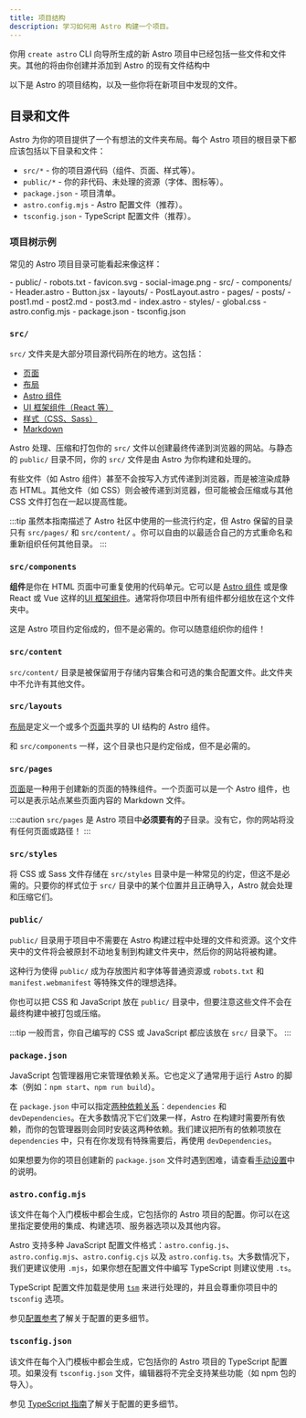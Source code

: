 ```yaml
---
title: 项目结构
description: 学习如何用 Astro 构建一个项目。
---
```


你用 `create astro` CLI 向导所生成的新 Astro 项目中已经包括一些文件和文件夹。其他的将由你创建并添加到 Astro 的现有文件结构中

以下是 Astro 的项目结构，以及一些你将在新项目中发现的文件。

## 目录和文件

Astro 为你的项目提供了一个有想法的文件夹布局。每个 Astro 项目的根目录下都应该包括以下目录和文件：

- `src/*` - 你的项目源代码（组件、页面、样式等）。
- `public/*` - 你的非代码、未处理的资源（字体、图标等）。
- `package.json` - 项目清单。
- `astro.config.mjs` - Astro 配置文件（推荐）。
- `tsconfig.json` - TypeScript 配置文件（推荐）。

### 项目树示例

常见的 Astro 项目目录可能看起来像这样：

<FileTree>
- public/
  - robots.txt
  - favicon.svg
  - social-image.png
- src/
  - components/
    - Header.astro
    - Button.jsx
  - layouts/
    - PostLayout.astro
  - pages/
    - posts/
      - post1.md
      - post2.md
      - post3.md
    - index.astro
  - styles/
    - global.css
- astro.config.mjs
- package.json
- tsconfig.json
</FileTree>

### `src/`

`src/` 文件夹是大部分项目源代码所在的地方。这包括：

- [页面](/zh-cn/basics/astro-pages/)
- [布局](/zh-cn/basics/layouts/)
- [Astro 组件](/zh-cn/basics/astro-components/)
- [UI 框架组件（React 等）](/zh-cn/guides/framework-components/)
- [样式（CSS、Sass）](/zh-cn/guides/styling/)
- [Markdown](/zh-cn/guides/markdown-content/)

Astro 处理、压缩和打包你的 `src/` 文件以创建最终传递到浏览器的网站。与静态的 `public/` 目录不同，你的 `src/` 文件是由 Astro 为你构建和处理的。

有些文件（如 Astro 组件）甚至不会按写入方式传递到浏览器，而是被渲染成静态 HTML。其他文件（如 CSS）则会被传递到浏览器，但可能被会压缩或与其他 CSS 文件打包在一起以提高性能。

:::tip
虽然本指南描述了 Astro 社区中使用的一些流行约定，但 Astro 保留的目录只有 `src/pages/` 和 `src/content/` 。你可以自由的以最适合自己的方式重命名和重新组织任何其他目录。
:::

### `src/components`

**组件**是你在 HTML 页面中可重复使用的代码单元。它可以是 [Astro 组件](/zh-cn/basics/astro-components/) 或是像 React 或 Vue 这样的[UI 框架组件](/zh-cn/guides/framework-components/)。通常将你项目中所有组件都分组放在这个文件夹中。

这是 Astro 项目约定俗成的，但不是必需的。你可以随意组织你的组件！

### `src/content`

`src/content/` 目录是被保留用于存储内容集合和可选的集合配置文件。此文件夹中不允许有其他文件。

### `src/layouts`

[布局](/zh-cn/basics/layouts/)是定义一个或多个[页面](/zh-cn/basics/astro-pages/)共享的 UI 结构的 Astro 组件。

和 `src/components` 一样，这个目录也只是约定俗成，但不是必需的。

### `src/pages`

[页面](/zh-cn/basics/astro-pages/)是一种用于创建新的页面的特殊组件。一个页面可以是一个 Astro 组件，也可以是表示站点某些页面内容的 Markdown 文件。

:::caution
`src/pages` 是 Astro 项目中**必须要有的**子目录。没有它，你的网站将没有任何页面或路径！
:::

### `src/styles`

将 CSS 或 Sass 文件存储在 `src/styles` 目录中是一种常见的约定，但这不是必需的。只要你的样式位于 `src/` 目录中的某个位置并且正确导入，Astro 就会处理和压缩它们。

### `public/`

`public/` 目录用于项目中不需要在 Astro 构建过程中处理的文件和资源。这个文件夹中的文件将会被原封不动地复制到构建文件夹中，然后你的网站将被构建。

这种行为使得 `public/` 成为存放图片和字体等普通资源或 `robots.txt` 和 `manifest.webmanifest` 等特殊文件的理想选择。

你也可以把 CSS 和 JavaScript 放在 `public/` 目录中，但要注意这些文件不会在最终构建中被打包或压缩。

:::tip
一般而言，你自己编写的 CSS 或 JavaScript 都应该放在 `src/` 目录下。
:::

### `package.json`

JavaScript 包管理器用它来管理依赖关系。它也定义了通常用于运行 Astro 的脚本（例如：`npm start`、`npm run build`）。

在 `package.json` 中可以指定[两种依赖关系](https://docs.npmjs.com/specifying-dependencies-and-devdependencies-in-a-package-json-file)：`dependencies` 和 `devDependencies`。在大多数情况下它们效果一样，Astro 在构建时需要所有依赖，而你的包管理器则会同时安装这两种依赖。我们建议把所有的依赖项放在 `dependencies` 中，只有在你发现有特殊需要后，再使用 `devDependencies`。

如果想要为你的项目创建新的 `package.json` 文件时遇到困难，请查看[手动设置](/zh-cn/install-and-setup/#手动设置)中的说明。

### `astro.config.mjs`

该文件在每个入门模板中都会生成，它包括你的 Astro 项目的配置。你可以在这里指定要使用的集成、构建选项、服务器选项以及其他内容。

Astro 支持多种 JavaScript 配置文件格式：`astro.config.js`、`astro.config.mjs`、`astro.config.cjs` 以及 `astro.config.ts`。大多数情况下，我们更建议使用 `.mjs`，如果你想在配置文件中编写 TypeScript 则建议使用 `.ts`。

TypeScript 配置文件加载是使用 [`tsm`](https://github.com/lukeed/tsm) 来进行处理的，并且会尊重你项目中的 `tsconfig` 选项。

参见[配置参考](/zh-cn/reference/configuration-reference/)了解关于配置的更多细节。

### `tsconfig.json`

该文件在每个入门模板中都会生成，它包括你的 Astro 项目的 TypeScript 配置项。如果没有 `tsconfig.json` 文件，编辑器将不完全支持某些功能（如 npm 包的导入）。

参见 [TypeScript 指南](/zh-cn/guides/typescript/)了解关于配置的更多细节。
